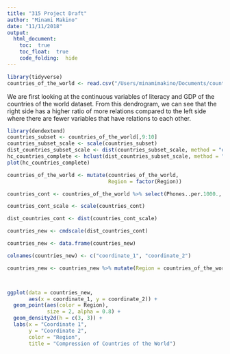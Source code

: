 ```yaml
---
title: "315 Project Draft"
author: "Minami Makino"
date: "11/11/2018"
output: 
  html_document:
    toc:  true
    toc_float:  true
    code_folding:  hide
---
```


```r
library(tidyverse)
countries_of_the_world <- read.csv("/Users/minamimakino/Documents/countriesoftheworld2.csv")
```


We are first looking at the continuous variables of literacy and GDP of the countries of the world dataset. From this dendrogram, we can see that the right side has a higher ratio of more relations compared to the left side where there are fewer variables that have relations to each other.
```r
library(dendextend)
countries_subset <- countries_of_the_world[,9:10]
countries_subset_scale <- scale(countries_subset)
dist_countries_subset_scale <- dist(countries_subset_scale, method = "euclidean")
hc_countries_complete <- hclust(dist_countries_subset_scale, method = "complete")
plot(hc_countries_complete)
```


```r
countries_of_the_world <- mutate(countries_of_the_world, 
                                 Region = factor(Region))

countries_cont <- countries_of_the_world %>% select(Phones..per.1000., Population, Area..sq..mi.., GDP....per.capita., Pop..Density..per.sq..mi.., Coastline..coast.area.ratio., Net.migration, Infant.mortality..per.1000.births., Literacy...., Birthrate, Deathrate)

countries_cont_scale <- scale(countries_cont)

dist_countries_cont <- dist(countries_cont_scale)

countries_new <- cmdscale(dist_countries_cont)

countries_new <- data.frame(countries_new)

colnames(countries_new) <- c("coordinate_1", "coordinate_2")

countries_new <- countries_new %>% mutate(Region = countries_of_the_world$Region)



ggplot(data = countries_new, 
       aes(x = coordinate_1, y = coordinate_2)) +
  geom_point(aes(color = Region),
             size = 2, alpha = 0.8) +
  geom_density2d(h = c(3, 3)) +
  labs(x = "Coordinate 1", 
       y = "Coordinate 2", 
       color = "Region",
       title = "Compression of Countries of the World") 
```

